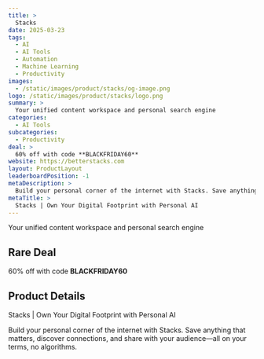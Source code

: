 ```yaml
---
title: >
  Stacks
date: 2025-03-23
tags:
  - AI
  - AI Tools
  - Automation
  - Machine Learning
  - Productivity
images:
  - /static/images/product/stacks/og-image.png
logo: /static/images/product/stacks/logo.png
summary: >
  Your unified content workspace and personal search engine
categories:
  - AI Tools
subcategories:
  - Productivity
deal: >
  60% off with code **BLACKFRIDAY60**
website: https://betterstacks.com
layout: ProductLayout
leaderboardPosition: -1
metaDescription: >
  Build your personal corner of the internet with Stacks. Save anything that matters, discover connections, and share with your audience—all on your terms, no algorithms.
metaTitle: >
  Stacks | Own Your Digital Footprint with Personal AI
---
```

Your unified content workspace and personal search engine

## Rare Deal

60% off with code **BLACKFRIDAY60**

## Product Details

Stacks | Own Your Digital Footprint with Personal AI

Build your personal corner of the internet with Stacks. Save anything that matters, discover connections, and share with your audience—all on your terms, no algorithms.
